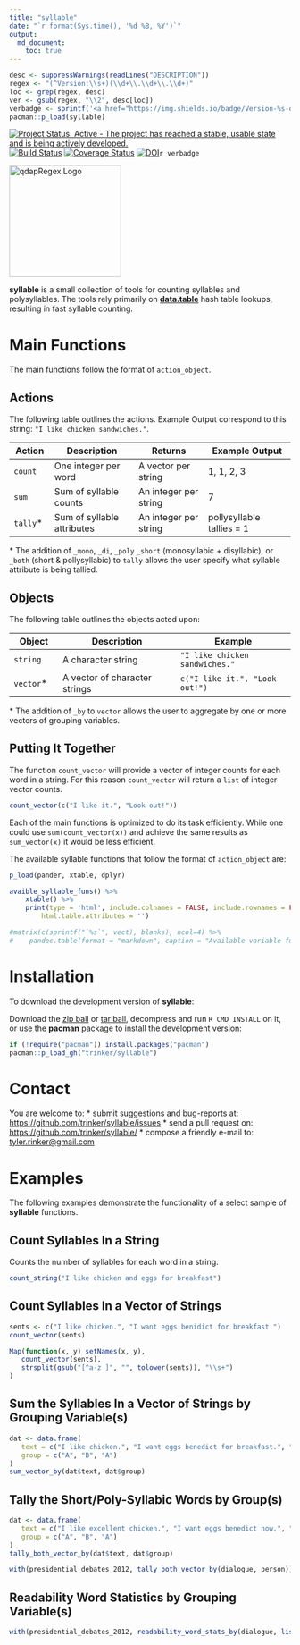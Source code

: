 ```yaml
---
title: "syllable"
date: "`r format(Sys.time(), '%d %B, %Y')`"
output:
  md_document:
    toc: true      
---
```


```r
desc <- suppressWarnings(readLines("DESCRIPTION"))
regex <- "(^Version:\\s+)(\\d+\\.\\d+\\.\\d+)"
loc <- grep(regex, desc)
ver <- gsub(regex, "\\2", desc[loc])
verbadge <- sprintf('<a href="https://img.shields.io/badge/Version-%s-orange.svg"><img src="https://img.shields.io/badge/Version-%s-orange.svg" alt="Version"/></a></p>', ver, ver)
pacman::p_load(syllable)
````

[![Project Status: Active - The project has reached a stable, usable state and is being actively developed.](http://www.repostatus.org/badges/0.1.0/active.svg)](http://www.repostatus.org/#active)
[![Build Status](https://travis-ci.org/trinker/syllable.svg?branch=master)](https://travis-ci.org/trinker/syllable)
[![Coverage Status](https://coveralls.io/repos/trinker/syllable/badge.svg?branch=master)](https://coveralls.io/r/trinker/syllable?branch=master)
[![DOI](https://zenodo.org/badge/5398/trinker/syllable.svg)](https://zenodo.org/badge/latestdoi/5398/trinker/syllable)`r verbadge`

<img src="inst/syllable_logo/r_syllable.png" width="200" alt="qdapRegex Logo">  


**syllable** is a small collection of tools for counting syllables and polysyllables.  The tools rely 
primarily on [**data.table**](https://cran.r-project.org/web/packages/data.table/index.html) hash table lookups, resulting in fast syllable counting.

# Main Functions 

The main functions follow the format of `action_object`.  

## Actions

The following table outlines the actions.  Example Output correspond to this string: `"I like chicken sandwiches."`.


| Action       | Description                | Returns               | Example Output              |
|--------------|----------------------------|-----------------------|-----------------------------|
| `count`      | One integer per word       | A vector per string   | 1, 1, 2, 3                  |
| `sum`        | Sum of syllable counts     | An integer per string | 7                           |
| `tally`\*      | Sum of syllable attributes | An integer per string | pollysyllable tallies = 1   |

\* The addition of `_mono`, `_di`, `_poly` `_short` (monosyllabic + disyllabic), or `_both` (short & pollysyllabic) to `tally` allows the user specify what syllable attribute is being tallied.

## Objects 

The following table outlines the objects acted upon:

| Object       | Description                     | Example                        |
|--------------|---------------------------------|--------------------------------|
| `string`     | A character string              | `"I like chicken sandwiches."` |
| `vector`\*   | A vector of character strings   | `c("I like it.", "Look out!")` |

\* The addition of `_by` to `vector` allows the user to aggregate by one or more vectors of grouping variables.


## Putting It Together

The function `count_vector` will provide a vector of integer counts for each word in a string.  For this reason `count_vector` will return a `list` of integer vector counts. 

```r
count_vector(c("I like it.", "Look out!"))
```

Each of the main functions is optimized to do its task efficiently.  While one could use `sum(count_vector(x))` and achieve the same results as `sum_vector(x)` it would be less efficient.  

The available syllable functions that follow the format of `action_object` are:

```r
p_load(pander, xtable, dplyr)

avaible_syllable_funs() %>%
    xtable() %>%
    print(type = 'html', include.colnames = FALSE, include.rownames = FALSE,
        html.table.attributes = '')

#matrix(c(sprintf("`%s`", vect), blanks), ncol=4) %>%
#    pandoc.table(format = "markdown", caption = "Available variable functions.")
```

# Installation

To download the development version of **syllable**:

Download the [zip ball](https://github.com/trinker/syllable/zipball/master) or [tar ball](https://github.com/trinker/syllable/tarball/master), decompress and run `R CMD INSTALL` on it, or use the **pacman** package to install the development version:

```r
if (!require("pacman")) install.packages("pacman")
pacman::p_load_gh("trinker/syllable")
```

# Contact

You are welcome to:
* submit suggestions and bug-reports at: <https://github.com/trinker/syllable/issues>
* send a pull request on: <https://github.com/trinker/syllable/>
* compose a friendly e-mail to: <tyler.rinker@gmail.com>

# Examples

The following examples demonstrate the functionality of a select sample of **syllable** functions.

## Count Syllables In a String

Counts the number of syllables for each word in a string.

```r
count_string("I like chicken and eggs for breakfast")
```

## Count Syllables In a Vector of Strings


```r
sents <- c("I like chicken.", "I want eggs benidict for breakfast.")
count_vector(sents)

Map(function(x, y) setNames(x, y),
   count_vector(sents),
   strsplit(gsub("[^a-z ]", "", tolower(sents)), "\\s+")
)
```

## Sum the Syllables In a Vector of Strings by Grouping Variable(s)


```r
dat <- data.frame(
   text = c("I like chicken.", "I want eggs benedict for breakfast.", "Really?"),
   group = c("A", "B", "A")
)
sum_vector_by(dat$text, dat$group)
```

## Tally the Short/Poly-Syllabic Words by Group(s)

```r
dat <- data.frame(
   text = c("I like excellent chicken.", "I want eggs benedict now.", "Really?"),
   group = c("A", "B", "A")
)
tally_both_vector_by(dat$text, dat$group)

with(presidential_debates_2012, tally_both_vector_by(dialogue, person))
```

## Readability Word Statistics by Grouping Variable(s)

```r
with(presidential_debates_2012, readability_word_stats_by(dialogue, list(person, time)))
```



